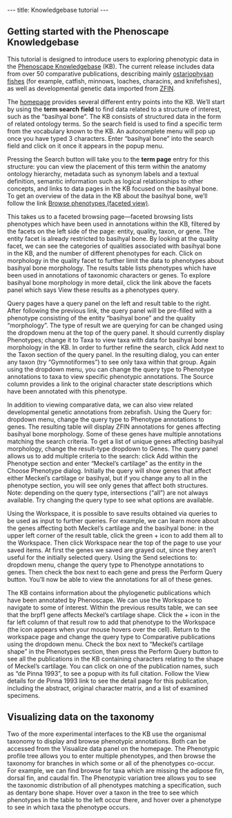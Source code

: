---
title: Knowledgebase tutorial
---

==Getting started with the Phenoscape Knowledgebase==

This tutorial is designed to introduce users to exploring phenotypic data in the [http://kb.phenoscape.org/ Phenoscape Knowledgebase] (KB). The current release includes data from over 50 comparative publications, describing mainly [http://en.wikipedia.org/wiki/Ostariophysi ostariophysan fishes] (for example, catfish, minnows, loaches, characins, and knifefishes), as well as developmental genetic data imported from [http://zfin.org/ ZFIN].

The [http://kb.phenoscape.org/ homepage] provides several different entry points into the KB. We’ll start by using the '''term search field''' to find data related to a structure of interest, such as the “basihyal bone”. The KB consists of structured data in the form of related ontology terms. So the search field is used to find a specific term from the vocabulary known to the KB. An autocomplete menu will pop up once you have typed 3 characters. Enter “basihyal bone” into the search field and click on it once it appears in the popup menu.

Pressing the Search button will take you to the '''term page''' entry for this structure: you can view the placement of this term within the anatomy ontology hierarchy, metadata such as synonym labels and a textual definition, semantic information such as logical relationships to other concepts, and links to data pages in the KB focused on the basihyal bone. To get an overview of the data in the KB about the basihyal bone, we’ll follow the link [http://kb.phenoscape.org/phenotypes/facets?facet_paths%5Bentity%5D=TAO%3A0000316 Browse phenotypes (faceted view)].

This takes us to a faceted browsing page—faceted browsing lists phenotypes which have been used in annotations within the KB, filtered by the facets on the left side of the page: entity, quality, taxon, or gene. The entity facet is already restricted to basihyal bone. By looking at the quality facet, we can see the categories of qualities associated with basihyal bone in the KB, and the number of different phenotypes for each. Click on morphology in the quality facet to further limit the data to phenotypes about basihyal bone morphology. The results table lists phenotypes which have been used in annotations of taxonomic characters or genes. To explore basihyal bone morphology in more detail, click the link above the facets panel which says View these results as a phenotypes query.

Query pages have a query panel on the left and result table to the right. After following the previous link, the query panel will be pre-filled with a phenotype consisting of the entity “basihyal bone” and the quality “morphology”. The type of result we are querying for can be changed using the dropdown menu at the top of the query panel. It should currently display Phenotypes; change it to Taxa to view taxa with data for basihyal bone morphology in the KB. In order to further refine the search, click Add next to the Taxon section of the query panel. In the resulting dialog, you can enter any taxon (try “Gymnotiformes”) to see only taxa within that group. Again using the dropdown menu, you can change the query type to Phenotype annotations to taxa to view specific phenotypic annotations. The Source column provides a link to the original character state descriptions which have been annotated with this phenotype.

In addition to viewing comparative data, we can also view related developmental genetic annotations from zebrafish. Using the Query for: dropdown menu, change the query type to Phenotype annotations to genes. The resulting table will display ZFIN annotations for genes affecting basihyal bone morphology. Some of these genes have multiple annotations matching the search criteria. To get a list of unique genes affecting basihyal morphology, change the result-type dropdown to Genes. The query panel allows us to add multiple criteria to the search: click Add within the Phenotype section and enter “Meckel’s cartilage” as the entity in the Choose Phenotype dialog. Initially the query will show genes that affect either Meckel’s cartilage or basihyal, but if you change any to all in the phenotype section, you will see only genes that affect both structures. Note: depending on the query type, intersections (“all”) are not always available. Try changing the query type to see what options are available.

Using the Workspace, it is possible to save results obtained via queries to be used as input to further queries. For example, we can learn more about the genes affecting both Meckel’s cartilage and the basihyal bone: in the upper left corner of the result table, click the green + icon to add them all to the Workspace. Then click Workspace near the top of the page to use your saved items. At first the genes we saved are grayed out, since they aren’t useful for the initially selected query. Using the Send selections to: dropdown menu, change the query type to Phenotype annotations to genes. Then check the box next to each gene and press the Perform Query button. You’ll now be able to view the annotations for all of these genes.

The KB contains information about the phylogenetic publications which have been annotated by Phenoscape. We can use the Workspace to navigate to some of interest. Within the previous results table, we can see that the brpf1 gene affects Meckel’s cartilage shape. Click the + icon in the far left column of that result row to add that phenotype to the Workspace (the icon appears when your mouse hovers over the cell). Return to the workspace page and change the query type to Comparative publications using the dropdown menu. Check the box next to “Meckel’s cartilage shape” in the Phenotypes section, then press the Perform Query button to see all the publications in the KB containing characters relating to the shape of Meckel’s cartilage. You can click on one of the publication names, such as “de Pinna 1993”, to see a popup with its full citation. Follow the View details for de Pinna 1993 link to see the detail page for this publication, including the abstract, original character matrix, and a list of examined specimens.

==Visualizing data on the taxonomy==

Two of the more experimental interfaces to the KB use the organismal taxonomy to display and browse phenotypic annotations. Both can be accessed from the Visualize data panel on the homepage. The Phenotypic profile tree allows you to enter multiple phenotypes, and then browse the taxonomy for branches in which some or all of the phenotypes co-occur. For example, we can find browse for taxa which are missing the adipose fin, dorsal fin, and caudal fin. The Phenotypic variation tree allows you to see the taxonomic distribution of all phenotypes matching a specification, such as dentary bone shape. Hover over a taxon in the tree to see which phenotypes in the table to the left occur there, and hover over a phenotype to see in which taxa the phenotype occurs.